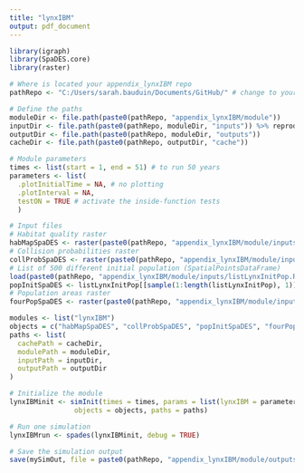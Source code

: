 ```yaml
---
title: "lynxIBM"
output: pdf_document
---
```


```r
library(igraph)
library(SpaDES.core)
library(raster)

# Where is located your appendix_lynxIBM repo
pathRepo <- "C:/Users/sarah.bauduin/Documents/GitHub/" # change to your path

# Define the paths
moduleDir <- file.path(paste0(pathRepo, "appendix_lynxIBM/module"))
inputDir <- file.path(paste0(pathRepo, moduleDir, "inputs")) %>% reproducible::checkPath(create = TRUE)
outputDir <- file.path(paste0(pathRepo, moduleDir, "outputs"))
cacheDir <- file.path(paste0(pathRepo, outputDir, "cache"))

# Module parameters
times <- list(start = 1, end = 51) # to run 50 years
parameters <- list(
  .plotInitialTime = NA, # no plotting
  .plotInterval = NA,
  testON = TRUE # activate the inside-function tests 
  )

# Input files
# Habitat quality raster
habMapSpaDES <- raster(paste0(pathRepo, "appendix_lynxIBM/module/inputs/habMap.tif"))
# Collision probabilities raster
collProbSpaDES <- raster(paste0(pathRepo, "appendix_lynxIBM/module/inputs/collProb.tif"))
# List of 500 different initial population (SpatialPointsDataFrame)
load(paste0(pathRepo, "appendix_lynxIBM/module/inputs/listLynxInitPop.RData"))
popInitSpaDES <- listLynxInitPop[[sample(1:length(listLynxInitPop), 1)]] # sample one initial population
# Population areas raster
fourPopSpaDES <- raster(paste0(pathRepo, "appendix_lynxIBM/module/inputs/fourPop.tif"))

modules <- list("lynxIBM")
objects = c("habMapSpaDES", "collProbSpaDES", "popInitSpaDES", "fourPopSpaDES")
paths <- list(
  cachePath = cacheDir,
  modulePath = moduleDir,
  inputPath = inputDir,
  outputPath = outputDir
)

# Initialize the module
lynxIBMinit <- simInit(times = times, params = list(lynxIBM = parameters), modules = modules,
                objects = objects, paths = paths)

# Run one simulation
lynxIBMrun <- spades(lynxIBMinit, debug = TRUE)

# Save the simulation output
save(mySimOut, file = paste0(pathRepo, "appendix_lynxIBM/module/outputs/lynxIBMrun_", sample(1:100000,1), ".RData"))

```


